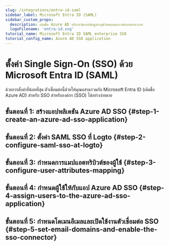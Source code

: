 ```yaml
---
slug: /integrations/entra-id-saml
sidebar_label: Microsoft Entra ID (SAML)
sidebar_custom_props:
  description: เดิมชื่อ Azure AD บริการจัดการข้อมูลระบุตัวตนบนคลาวด์แบบครบวงจร
  logoFilename: 'entra-id.svg'
tutorial_name: Microsoft Entra ID SAML enterprise SSO
tutorial_config_name: Azure AD SSO application
---
```




# ตั้งค่า Single Sign-On (SSO) ด้วย Microsoft Entra ID (SAML)

ด้วยการตั้งค่าที่น้อยที่สุด ตัวเชื่อมต่อนี้ช่วยให้คุณผสานรวมกับ Microsoft Entra ID (เดิมชื่อ Azure AD) สำหรับ SSO สำหรับองค์กร (SSO) ได้อย่างง่ายดาย

<GuideTip />

## ขั้นตอนที่ 1: สร้างแอปพลิเคชัน Azure AD SSO \{#step-1-create-an-azure-ad-sso-application}

<Step1 />

## ขั้นตอนที่ 2: ตั้งค่า SAML SSO ที่ Logto \{#step-2-configure-saml-sso-at-logto}

<Step2 />

## ขั้นตอนที่ 3: กำหนดการแมปแอตทริบิวต์ของผู้ใช้ \{#step-3-configure-user-attributes-mapping}

<Step3 />

## ขั้นตอนที่ 4: กำหนดผู้ใช้ให้กับแอป Azure AD SSO \{#step-4-assign-users-to-the-azure-ad-sso-application}

<Step4 />

## ขั้นตอนที่ 5: กำหนดโดเมนอีเมลและเปิดใช้งานตัวเชื่อมต่อ SSO \{#step-5-set-email-domains-and-enable-the-sso-connector}

<Step5 />
